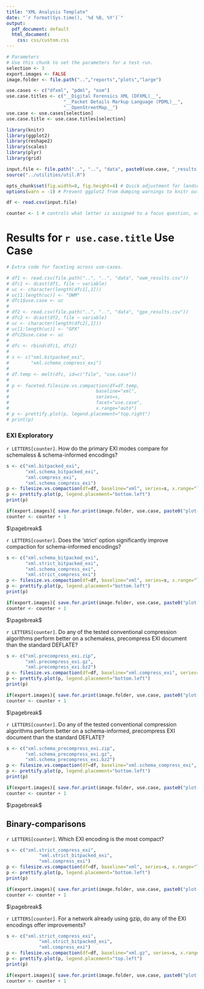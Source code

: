 ```yaml
---
title: "XML Analysis Template"
date: "`r format(Sys.time(), '%d %B, %Y')`"
output:
  pdf_document: default
  html_document:
    css: css/custom.css
---
```


```r
# Parameters
# Use this chunk to set the parameters for a test run.
selection <- 3
export.images <- FALSE
image.folder <- file.path("..","reports","plots","large")

use.cases <- c("dfxml", "pdml", "osm")
use.case.titles <- c("__Digital Forensics XML (DFXML)__",
                     "__Packet Details Markup Language (PDML)__",
                     "__OpenStreetMap__")
use.case <- use.cases[selection]
use.case.title <- use.case.titles[selection]

library(knitr)
library(ggplot2)
library(reshape2)
library(scales)
library(plyr)
library(grid)

input.file <- file.path("..", "..", "data", paste0(use.case, "_results.csv"))
source("../utilities/util.R")

opts_chunk$set(fig.width=8, fig.height=4) # Quick adjustment for landscape figures - only affects knitr output
options(warn = -1) # Prevent ggplot2 from dumping warnings to knitr output

df <- read.csv(input.file)

counter <- 1 # controls what letter is assigned to a focus question, as well as the letter appended to plot export filenames
```

# Results for `r use.case.title`  Use Case

```r
# Extra code for faceting across use-cases.

# df1 <- read.csv(file.path("..", "..", "data", "owm_results.csv"))
# dfc1 <- dcast(df1, file ~ variable)
# uc <- character(length(dfc1[,1]))
# uc[1:length(uc)] <- "OWM"
# dfc1$use.case <- uc
# 
# df2 <- read.csv(file.path("..", "..", "data", "gpx_results.csv"))
# dfc2 <- dcast(df2, file ~ variable)
# uc <- character(length(dfc2[,1]))
# uc[1:length(uc)] <- "GPX"
# dfc2$use.case <- uc
# 
# dfc <- rbind(dfc1, dfc2)
# 
# s <- c("xml.bitpacked_exi",
#        "xml.schema_compress_exi")
# 
# df.temp <- melt(dfc, id=c("file", "use.case"))
# 
# p <- faceted.filesize.vs.compaction(df=df.temp,
#                                baseline="xml",
#                                series=s,
#                                facet="use.case",
#                                x.range="auto")
# p <- prettify.plot(p, legend.placement="top.right")
# print(p)
```

### EXI Exploratory

`r LETTERS[counter]`. How do the primary EXI modes compare for schemaless & schema-informed encodings?

```r
s <- c("xml.bitpacked_exi",
       "xml.schema_bitpacked_exi",
       "xml.compress_exi",
       "xml.schema_compress_exi")
p <- filesize.vs.compaction(df=df, baseline="xml", series=s, x.range="log")
p <- prettify.plot(p, legend.placement="bottom.left")
print(p)

if(export.images){ save.for.print(image.folder, use.case, paste0("plot-",letters[counter])) }
counter <- counter + 1
```

$\pagebreak$

`r LETTERS[counter]`. Does the ‘strict’ option significantly improve compaction for schema-informed encodings?

```r
s <- c("xml.schema_bitpacked_exi",
       "xml.strict_bitpacked_exi",
       "xml.schema_compress_exi",
       "xml.strict_compress_exi")
p <- filesize.vs.compaction(df=df, baseline="xml", series=s, x.range="log")
p <- prettify.plot(p, legend.placement="bottom.left")
print(p)

if(export.images){ save.for.print(image.folder, use.case, paste0("plot-",letters[counter])) }
counter <- counter + 1
```

$\pagebreak$

`r LETTERS[counter]`. Do any of the tested conventional compression algorithms perform better on a schemaless, precompress EXI document than the standard DEFLATE?

```r
s <- c("xml.precompress_exi.zip",
       "xml.precompress_exi.gz",
       "xml.precompress_exi.bz2")
p <- filesize.vs.compaction(df=df, baseline="xml.compress_exi", series=s, x.range="log")
p <- prettify.plot(p, legend.placement="bottom.left")
print(p)

if(export.images){ save.for.print(image.folder, use.case, paste0("plot-",letters[counter])) }
counter <- counter + 1
```

$\pagebreak$

`r LETTERS[counter]`. Do any of the tested conventional compression algorithms perform better on a schema-informed, precompress EXI document than the standard DEFLATE?

```r
s <- c("xml.schema_precompress_exi.zip",
       "xml.schema_precompress_exi.gz",
       "xml.schema_precompress_exi.bz2")
p <- filesize.vs.compaction(df=df, baseline="xml.schema_compress_exi", series=s, x.range="log")
p <- prettify.plot(p, legend.placement="bottom.left")
print(p)

if(export.images){ save.for.print(image.folder, use.case, paste0("plot-",letters[counter])) }
counter <- counter + 1
```

$\pagebreak$

## Binary-comparisons

`r LETTERS[counter]`. Which EXI encoding is the most compact?

```r
s <- c("xml.strict_compress_exi",
            "xml.strict_bitpacked_exi",
            "xml.compress_exi")
p <- filesize.vs.compaction(df=df, baseline="xml", series=s, x.range="log")
p <- prettify.plot(p, legend.placement="bottom.left")
print(p)

if(export.images){ save.for.print(image.folder, use.case, paste0("plot-",letters[counter])) }
counter <- counter + 1
```

$\pagebreak$

`r LETTERS[counter]`. For a network already using gzip, do any of the EXI encodings offer improvements?

```r
s <- c("xml.strict_compress_exi",
            "xml.strict_bitpacked_exi",
            "xml.compress_exi")
p <- filesize.vs.compaction(df=df, baseline="xml.gz", series=s, x.range="log")
p <- prettify.plot(p, legend.placement="top.left")
print(p)

if(export.images){ save.for.print(image.folder, use.case, paste0("plot-",letters[counter])) }
counter <- counter + 1
```
